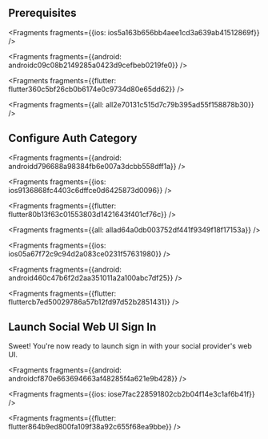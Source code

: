 ## Prerequisites




<Fragments fragments={{ios: ios5a163b656bb4aee1cd3a639ab41512869f}} />



<Fragments fragments={{android: androidc09c08b2149285a0423d9cefbeb0219fe0}} />



<Fragments fragments={{flutter: flutter360c5bf26cb0b6174e0c9734d80e65dd62}} />




<Fragments fragments={{all: all2e70131c515d7c79b395ad55f158878b30}} />

## Configure Auth Category




<Fragments fragments={{android: androidd796688a98384fb6e007a3dcbb558dff1a}} />



<Fragments fragments={{ios: ios9136868fc4403c6dffce0d6425873d0096}} />



<Fragments fragments={{flutter: flutter80b13f63c01553803d1421643f401cf76c}} />




<Fragments fragments={{all: allad64a0db003752df441f9349f18f17153a}} />




<Fragments fragments={{ios: ios05a67f72c9c94d2a083ce0231f57631980}} />



<Fragments fragments={{android: android460c47b6f2d2aa351011a2a100abc7df25}} />



<Fragments fragments={{flutter: fluttercb7ed50029786a57b12fd97d52b2851431}} />

## Launch Social Web UI Sign In
Sweet! You're now ready to launch sign in with your social provider's web UI.




<Fragments fragments={{android: androidcf870e663694663af48285f4a621e9b428}} />



<Fragments fragments={{ios: iose7fac228591802cb2b04f14e3c1af6b41f}} />



<Fragments fragments={{flutter: flutter864b9ed800fa109f38a92c655f68ea9bbe}} />